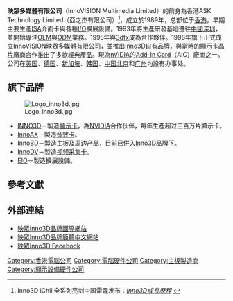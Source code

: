 {{Infobox_Company |
  company_name    = 映眾多媒體有限公司|
  company_name_en = InnoVISION Multimedia Limited|
  foundation      = 1989年|
  location        = {{HK}}[[新界|新界]][[葵涌|葵涌]]華星街1-7號美華工業大廈21字樓A&B室|
  key_people      = [[總經理|總經理]]：何乃立（Ken Ho）|
  homepage       = [http://www.inno3d.com/ Inno3D.com] |
}}
'''映眾多媒體有限公司'''（InnoVISION Multimedia Limited）的前身為香港ASK Technology Limited（亞之杰有限公司）<ref>Inno3D iChill全系列亮剑中国雷霆发布：[http://topic.pcpop.com/factory/inno3d0703/index.shtml#lc ''Inno3D成長歷程''] {{Wayback|url=http://topic.pcpop.com/factory/inno3d0703/index.shtml#lc |date=20180714210026 }}</ref>，成立於1989年，总部位于[[香港|香港]]，早期主要生產[[ISA|ISA]]介面卡與各種[[I/O|I/O]]擴展設備。1993年將生產研發基地遷往[[中國|中國]][[深圳|深圳]]，並開始專注[[OEM|OEM]]與[[ODM|ODM]]業務。1995年與[[3dfx|3dfx]]成為合作夥伴。1998年旗下正式成立InnoVISION映眾多媒體有限公司，並推出[[Inno3D|Inno3D]]自有品牌，與當時的[[顯示卡|顯示卡]][[晶片|晶片]]廠商合作推出了多款經典產品。現為[[nVIDIA|nVIDIA]]的[[Add-In_Card|Add-In Card]]（AIC）廠商之一。公司在[[美国|美国]]、[[德国|德国]]、[[新加坡|新加坡]]、[[韩国|韩国]]、[[中国北京|中国北京]]和[[广州|广州]]均設有办事处。

==旗下品牌==
[[File:Logo_inno3d.jpg|thumb]]
*[[INNO3D|INNO3D]]－製造[[顯示卡|顯示卡]]，為[[NVIDIA|NVIDIA]]合作伙伴，每年生產超过三百万片顯示卡。
*[[InnoAX|InnoAX]]－製造[[音效卡|音效卡]]。
*[[InnoBD|InnoBD]]－製造[[主板|主板]]及周边产品，目前已併入[[Inno3D|Inno3D]]品牌下。
*[[InnoDV|InnoDV]]－製造[[视频采集卡|视频采集卡]]。
*[[EIO|EIO]]－製造擴展設備。

==參考文獻==
<references />

==外部連結==
*[http://www.inno3d.com/ 映眾Inno3D品牌國際網站] {{Wayback|url=http://www.inno3d.com/ |date=20210316105622 }}
*[http://www.inno3d.com.cn/ 映眾Inno3D品牌簡體中文網站] {{Wayback|url=http://www.inno3d.com.cn/ |date=20210228195304 }}
*[https://www.facebook.com/pages/Inno3D/136002929755964/ 映眾Inno3D Facebook] {{Wayback|url=https://www.facebook.com/pages/Inno3D/136002929755964/ |date=20160215124419 }}


{{HK-corp-stub}}

[[Category:香港電腦公司|Category:香港電腦公司]]
[[Category:電腦硬件公司|Category:電腦硬件公司]]
[[Category:主板製造商|Category:主板製造商]]
[[Category:顯示設備硬件公司|Category:顯示設備硬件公司]]